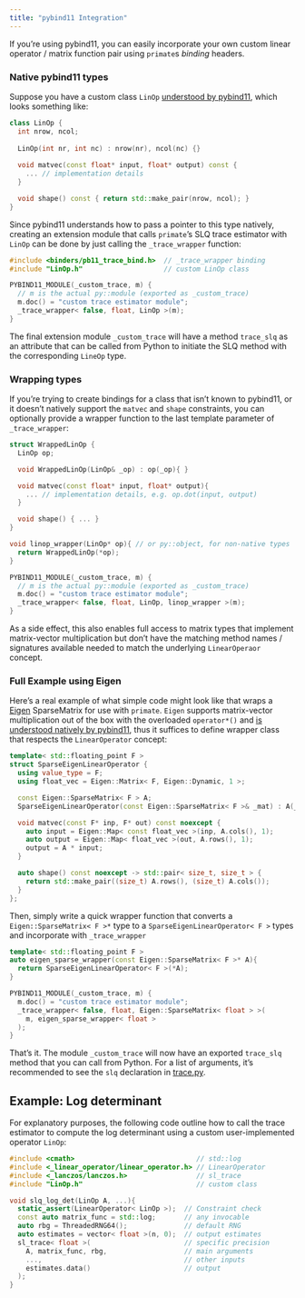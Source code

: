 ```yaml
---
title: "pybind11 Integration"
---
```


If you're using pybind11, you can easily incorporate your own custom linear operator / matrix function pair using `primate`s _binding_ headers. 

### Native pybind11 types

Suppose you have a custom class `LinOp` [understood by pybind11](https://pybind11.readthedocs.io/en/stable/classes.html#object-oriented-code), which looks something like: 

```cpp
class LinOp {
  int nrow, ncol;
  
  LinOp(int nr, int nc) : nrow(nr), ncol(nc) {}
  
  void matvec(const float* input, float* output) const {
    ... // implementation details 
  }

  void shape() const { return std::make_pair(nrow, ncol); }
}
```

Since pybind11 understands how to pass a pointer to this type natively, creating an extension module that calls `primate`'s SLQ trace estimator with `LinOp` can be done by just calling the `_trace_wrapper` function: 

```cpp
#include <binders/pb11_trace_bind.h>  // _trace_wrapper binding  
#include "LinOp.h"                    // custom LinOp class  

PYBIND11_MODULE(_custom_trace, m) {   
  // m is the actual py::module (exported as _custom_trace)
  m.doc() = "custom trace estimator module";
  _trace_wrapper< false, float, LinOp >(m); 
}
```

The final extension module `_custom_trace` will have a method `trace_slq` as an attribute that can be called from Python to initiate the SLQ method with the corresponding `LineOp` type. 

### Wrapping types

If you're trying to create bindings for a class that isn't known to pybind11, or it doesn't natively support the `matvec` and `shape` constraints, you can optionally provide a wrapper function to the last template parameter of `_trace_wrapper`: 

```cpp
struct WrappedLinOp {
  LinOp op;

  void WrappedLinOp(LinOp& _op) : op(_op){ }

  void matvec(const float* input, float* output){
    ... // implementation details, e.g. op.dot(input, output)
  }

  void shape() { ... }
}

void linop_wrapper(LinOp* op){ // or py::object, for non-native types
  return WrappedLinOp(*op); 
}

PYBIND11_MODULE(_custom_trace, m) {   
  // m is the actual py::module (exported as _custom_trace)
  m.doc() = "custom trace estimator module";
  _trace_wrapper< false, float, LinOp, linop_wrapper >(m); 
}
```

As a side effect, this also enables full access to matrix types that implement matrix-vector multiplication but don't have the matching method names / signatures available needed to match the underlying `LinearOperaor` concept. 

### Full Example using Eigen 

Here's a real example of what simple code might look like that wraps a [Eigen](https://eigen.tuxfamily.org/) SparseMatrix for use with `primate`. `Eigen` supports matrix-vector multiplication out of the box with the overloaded `operator*()` and [is understood natively by pybind11](https://pybind11.readthedocs.io/en/stable/advanced/cast/eigen.html), thus it suffices to define wrapper class that respects the `LinearOperator` concept:

```cpp
template< std::floating_point F >
struct SparseEigenLinearOperator {
  using value_type = F;
  using float_vec = Eigen::Matrix< F, Eigen::Dynamic, 1 >;

  const Eigen::SparseMatrix< F > A;  
  SparseEigenLinearOperator(const Eigen::SparseMatrix< F >& _mat) : A(_mat){}

  void matvec(const F* inp, F* out) const noexcept {
    auto input = Eigen::Map< const float_vec >(inp, A.cols(), 1); 
    auto output = Eigen::Map< float_vec >(out, A.rows(), 1);
    output = A * input; 
  }

  auto shape() const noexcept -> std::pair< size_t, size_t > {
    return std::make_pair((size_t) A.rows(), (size_t) A.cols());
  }
};
```

Then, simply write a quick wrapper function that converts a `Eigen::SparseMatrix< F >*` type to a `SparseEigenLinearOperator< F >` types and incorporate with `_trace_wrapper`

```cpp
template< std::floating_point F >
auto eigen_sparse_wrapper(const Eigen::SparseMatrix< F >* A){
  return SparseEigenLinearOperator< F >(*A);
}

PYBIND11_MODULE(_custom_trace, m) {
  m.doc() = "custom trace estimator module";
  _trace_wrapper< false, float, Eigen::SparseMatrix< float > >(
    m, eigen_sparse_wrapper< float >
  ); 
}
```

That's it. The module `_custom_trace` will now have an exported `trace_slq` method that you can call from Python. For a list of arguments, it's recommended to see the `slq` declaration in [trace.py](https://github.com/peekxc/primate/blob/main/src/primate/trace.py).


## Example: Log determinant

For explanatory purposes, the following code outline how to call the trace estimator to compute the log determinant using a custom user-implemented operator `LinOp`: 

```cpp
#include <cmath>                              // std::log
#include <_linear_operator/linear_operator.h> // LinearOperator
#include <_lanczos/lanczos.h>                 // sl_trace
#include "LinOp.h"                            // custom class

void slq_log_det(LinOp A, ...){ 
  static_assert(LinearOperator< LinOp >);  // Constraint check
  const auto matrix_func = std::log;       // any invocable
  auto rbg = ThreadedRNG64();              // default RNG
  auto estimates = vector< float >(n, 0);  // output estimates
  sl_trace< float >(                       // specific precision
    A, matrix_func, rbg,                   // main arguments
    ...,                                   // other inputs 
    estimates.data()                       // output 
  );
}
```